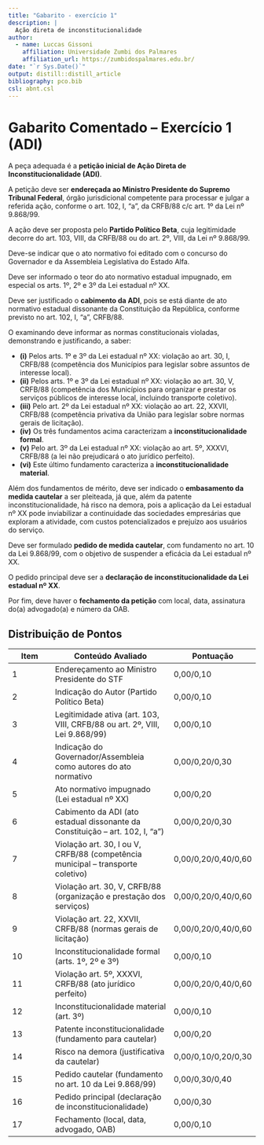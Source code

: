 ```yaml
---
title: "Gabarito - exercício 1"
description: |
  Ação direta de inconstitucionalidade
author: 
  - name: Luccas Gissoni
    affiliation: Universidade Zumbi dos Palmares
    affiliation_url: https://zumbidospalmares.edu.br/
date: "`r Sys.Date()`"
output: distill::distill_article
bibliography: pco.bib
csl: abnt.csl
---
```


# Gabarito Comentado – Exercício 1 (ADI)

A peça adequada é a **petição inicial de Ação Direta de Inconstitucionalidade (ADI)**.  

A petição deve ser **endereçada ao Ministro Presidente do Supremo Tribunal Federal**, órgão jurisdicional competente para processar e julgar a referida ação, conforme o art. 102, I, “a”, da CRFB/88 c/c art. 1º da Lei nº 9.868/99.  

A ação deve ser proposta pelo **Partido Político Beta**, cuja legitimidade decorre do art. 103, VIII, da CRFB/88 ou do art. 2º, VIII, da Lei nº 9.868/99.  

Deve-se indicar que o ato normativo foi editado com o concurso do Governador e da Assembleia Legislativa do Estado Alfa.  

Deve ser informado o teor do ato normativo estadual impugnado, em especial os arts. 1º, 2º e 3º da Lei estadual nº XX.  

Deve ser justificado o **cabimento da ADI**, pois se está diante de ato normativo estadual dissonante da Constituição da República, conforme previsto no art. 102, I, “a”, CRFB/88.  

O examinando deve informar as normas constitucionais violadas, demonstrando e justificando, a saber:  

- **(i)** Pelos arts. 1º e 3º da Lei estadual nº XX: violação ao art. 30, I, CRFB/88 (competência dos Municípios para legislar sobre assuntos de interesse local).  
- **(ii)** Pelos arts. 1º e 3º da Lei estadual nº XX: violação ao art. 30, V, CRFB/88 (competência dos Municípios para organizar e prestar os serviços públicos de interesse local, incluindo transporte coletivo).  
- **(iii)** Pelo art. 2º da Lei estadual nº XX: violação ao art. 22, XXVII, CRFB/88 (competência privativa da União para legislar sobre normas gerais de licitação).  
- **(iv)** Os três fundamentos acima caracterizam a **inconstitucionalidade formal**.  
- **(v)** Pelo art. 3º da Lei estadual nº XX: violação ao art. 5º, XXXVI, CRFB/88 (a lei não prejudicará o ato jurídico perfeito).  
- **(vi)** Este último fundamento caracteriza a **inconstitucionalidade material**.  

Além dos fundamentos de mérito, deve ser indicado o **embasamento da medida cautelar** a ser pleiteada, já que, além da patente inconstitucionalidade, há risco na demora, pois a aplicação da Lei estadual nº XX pode inviabilizar a continuidade das sociedades empresárias que exploram a atividade, com custos potencializados e prejuízo aos usuários do serviço.  

Deve ser formulado **pedido de medida cautelar**, com fundamento no art. 10 da Lei 9.868/99, com o objetivo de suspender a eficácia da Lei estadual nº XX.  

O pedido principal deve ser a **declaração de inconstitucionalidade da Lei estadual nº XX**.  

Por fim, deve haver o **fechamento da petição** com local, data, assinatura do(a) advogado(a) e número da OAB.  

## Distribuição de Pontos

| Item | Conteúdo Avaliado | Pontuação |
|-------|------------------|-----------|
| 1 | Endereçamento ao Ministro Presidente do STF | 0,00/0,10 |
| 2 | Indicação do Autor (Partido Político Beta) | 0,00/0,10 |
| 3 | Legitimidade ativa (art. 103, VIII, CRFB/88 ou art. 2º, VIII, Lei 9.868/99) | 0,00/0,10 |
| 4 | Indicação do Governador/Assembleia como autores do ato normativo | 0,00/0,20/0,30 |
| 5 | Ato normativo impugnado (Lei estadual nº XX) | 0,00/0,20 |
| 6 | Cabimento da ADI (ato estadual dissonante da Constituição – art. 102, I, “a”) | 0,00/0,20/0,30 |
| 7 | Violação art. 30, I ou V, CRFB/88 (competência municipal – transporte coletivo) | 0,00/0,20/0,40/0,60 |
| 8 | Violação art. 30, V, CRFB/88 (organização e prestação dos serviços) | 0,00/0,20/0,40/0,60 |
| 9 | Violação art. 22, XXVII, CRFB/88 (normas gerais de licitação) | 0,00/0,20/0,40/0,60 |
|10 | Inconstitucionalidade formal (arts. 1º, 2º e 3º) | 0,00/0,10 |
|11 | Violação art. 5º, XXXVI, CRFB/88 (ato jurídico perfeito) | 0,00/0,20/0,40/0,60 |
|12 | Inconstitucionalidade material (art. 3º) | 0,00/0,10 |
|13 | Patente inconstitucionalidade (fundamento para cautelar) | 0,00/0,20 |
|14 | Risco na demora (justificativa da cautelar) | 0,00/0,10/0,20/0,30 |
|15 | Pedido cautelar (fundamento no art. 10 da Lei 9.868/99) | 0,00/0,30/0,40 |
|16 | Pedido principal (declaração de inconstitucionalidade) | 0,00/0,30 |
|17 | Fechamento (local, data, advogado, OAB) | 0,00/0,10 |
